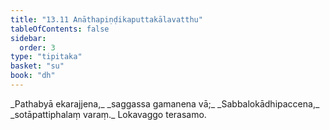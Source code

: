 ```yaml
---
title: "13.11 Anāthapiṇḍikaputtakālavatthu"
tableOfContents: false
sidebar:
  order: 3
type: "tipitaka"
basket: "su"
book: "dh"
---
```



<DynamicBreadcrumb />

<Division number="178" book="dh" bookNo="18" page="40">

<Paragraph number="191" type="verses" book="dh">
_Pathabyā ekarajjena,_  
_saggassa gamanena vā;_  
_Sabbalokādhipaccena,_  
_sotāpattiphalaṃ varaṃ._  


</Paragraph>
</Division>

<Paragraph number="192" type="center" book="dh">
Lokavaggo terasamo.
</Paragraph>